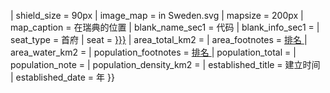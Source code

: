 <includeonly>{{Infobox Settlement
| official_name = {{{名称}}}
| native_name = <small>{{{瑞典语名称|}}}</small>
| native_name_lang = sv
| settlement_type = {{SWE}}[[瑞典省份|省份]]
| image_shield = {{#invoke:Wikidata|getRawValue|p94|{{{徽章|FETCH_WIKIDATA}}}}}
| shield_size = 90px
| image_map = {{{瑞典语名称|}}} in Sweden.svg
| mapsize = 200px
| map_caption = {{{名称}}}在瑞典的位置
| blank_name_sec1 = 代码
| blank_info_sec1 = {{{代码|}}}
| seat_type = 首府
| seat = [[{{{首府|}}}]]
| area_total_km2 = {{{面积|}}}
| area_footnotes = [[瑞典各省面积排名|排名 {{{面积排名}}}]]
| area_water_km2 = {{{水域面积|}}}
| population_footnotes = [[瑞典各省人口排名|排名 {{{人口排名}}}]]
| population_total = {{{人口|}}}
| population_note = {{{population_as_of|}}}
| population_density_km2 = {{{人口密度|}}}
| established_title = 建立时间
| established_date = {{{建立时间}}}年
}}</includeonly><noinclude>{{Documentation}}</noinclude>